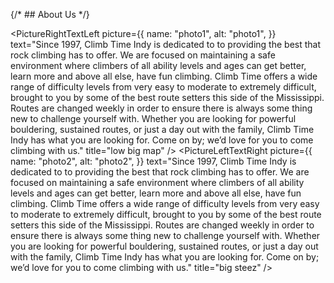 {/* ## About Us <ImageComponent /> */}

<PictureRightTextLeft
  picture={{
    name: "photo1",
    alt: "photo1",
  }}
  text="Since 1997, Climb Time Indy is dedicated to to providing the best that rock climbing has to offer. We are focused on maintaining a safe environment where climbers of all ability levels and ages can get better, learn more and above all else, have fun climbing. Climb Time offers a wide range of difficulty levels from very easy to moderate to extremely difficult, brought to you by some of the best route setters this side of the Mississippi. Routes are changed weekly in order to ensure there is always some thing new to challenge yourself with. Whether you are looking for powerful bouldering, sustained routes, or just a day out with the family, Climb Time Indy has what you are looking for. Come on by; we’d love for you to come climbing with us."
  title="low big map"
/>
<PictureLeftTextRight
  picture={{
    name: "photo2",
    alt: "photo2",
  }}
  text="Since 1997, Climb Time Indy is dedicated to to providing the best that rock climbing has to offer. We are focused on maintaining a safe environment where climbers of all ability levels and ages can get better, learn more and above all else, have fun climbing. Climb Time offers a wide range of difficulty levels from very easy to moderate to extremely difficult, brought to you by some of the best route setters this side of the Mississippi. Routes are changed weekly in order to ensure there is always some thing new to challenge yourself with. Whether you are looking for powerful bouldering, sustained routes, or just a day out with the family, Climb Time Indy has what you are looking for. Come on by; we’d love for you to come climbing with us."
  title="big steez"
/>

<SocialMediaButtons />
